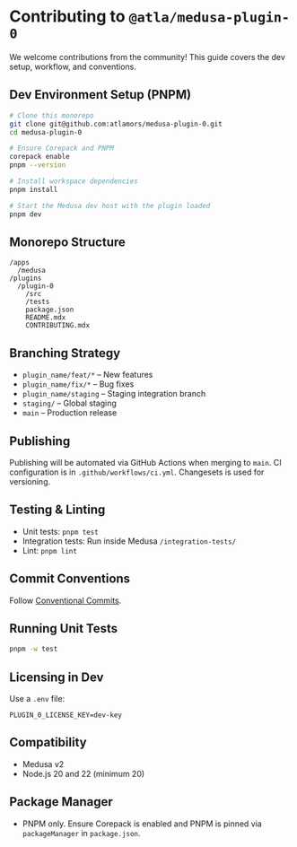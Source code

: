 # Contributing to `@atla/medusa-plugin-0`

We welcome contributions from the community! This guide covers the dev setup, workflow, and conventions.

## Dev Environment Setup (PNPM)
```bash
# Clone this monorepo
git clone git@github.com:atlamors/medusa-plugin-0.git
cd medusa-plugin-0

# Ensure Corepack and PNPM
corepack enable
pnpm --version

# Install workspace dependencies
pnpm install

# Start the Medusa dev host with the plugin loaded
pnpm dev
```
## Monorepo Structure
```
/apps
  /medusa
/plugins
  /plugin-0
    /src
    /tests
    package.json
    README.mdx
    CONTRIBUTING.mdx
```

## Branching Strategy
- `plugin_name/feat/*` – New features
- `plugin_name/fix/*` – Bug fixes
- `plugin_name/staging` – Staging integration branch
- `staging/` – Global staging
- `main` – Production release

## Publishing
Publishing will be automated via GitHub Actions when merging to `main`.
CI configuration is in `.github/workflows/ci.yml`. Changesets is used for versioning.

## Testing & Linting
- Unit tests: `pnpm test`
- Integration tests: Run inside Medusa `/integration-tests/`
- Lint: `pnpm lint`

## Commit Conventions
Follow [Conventional Commits](https://www.conventionalcommits.org/).

## Running Unit Tests
```bash
pnpm -w test
```

## Licensing in Dev
Use a `.env` file:
```
PLUGIN_0_LICENSE_KEY=dev-key
```

## Compatibility
- Medusa v2
- Node.js 20 and 22 (minimum 20)

## Package Manager
- PNPM only. Ensure Corepack is enabled and PNPM is pinned via `packageManager` in `package.json`.
